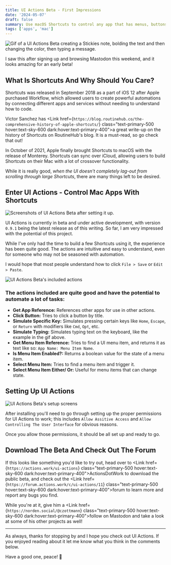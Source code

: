 ```yaml
---
title: UI Actions Beta - First Impressions
date: '2024-05-07'
draft: false
summary: Use macOS Shortcuts to control any app that has menus, buttons, or accepts keyboard input.
tags: ['apps', 'mac']
---
```



![Gif of a UI Actions Beta creating a Stickies note, bolding the text and then changing the color, then typing a message.](../../assets/ui-actions-beta-test.gif)

I saw this after signing up and browsing Mastodon this weekend, and it looks amazing for an early beta!

## What Is Shortcuts And Why Should You Care?

Shortcuts was released in September 2018 as a part of iOS 12 after Apple purchased Workflow, which allowed users to create powerful automations by connecting different apps and services without needing to understand how to code.

Victor Sanchez has <Link href={`https://blog.routinehub.co/the-comprehensive-history-of-apple-shortcuts/`} class="text-primary-500 hover:text-sky-600 dark:hover:text-primary-400">a great write-up</Link> on the history of Shortcuts on RoutineHub's blog. It is a must-read, so go check that out!

In October of 2021, Apple finally brought Shortcuts to macOS with the release of Monterey. Shortcuts can sync over iCloud, allowing users to build Shortcuts on their Mac with a lot of crossover functionality.

While it is really good, *when the UI doesn't completely lag-out from scrolling through large Shortcuts*, there are many things left to be desired.

## Enter UI Actions - Control Mac Apps With Shortcuts

![Screenshots of UI Actions Beta after setting it up.](../../assets/ui-actions-beta.png)

UI Actions is currently in beta and under active development, with version `0.9.1` being the latest release as of this writing. So far, I am very impressed with the potential of this project.

While I've only had the time to build a few Shortcuts using it, the experience has been quite good. The actions are intuitive and easy to understand, even for someone who may not be seasoned with automation.

I would hope that most people understand how to click `File > Save` or `Edit > Paste`.

![UI Actions Beta's included actions](../../assets/ui-actions-beta-actions.png)

### The actions included are quite good and have the potential to automate a lot of tasks:

- **Get App Reference:** References other apps for use in other actions.
- **Click Button:** Tries to click a button by title.
- **Simulate Specific Key:** Simulates pressing certain keys like `Home`, `Escape`, or `Return` with modifiers like `Cmd`, `Opt`, etc.
- **Simulate Typing:** Simulates typing text on the keyboard, like the example in the gif above.
- **Get Menu Item Reference:** Tries to find a UI menu item, and returns it as text like so: `App Name: Menu Item Name`.
- **Is Menu Item Enabled?:** Returns a boolean value for the state of a menu item.
- **Select Menu Item:** Tries to find a menu item and trigger it.
- **Select Menu Item Either/ Or:** Useful for menu items that can change state.

## Setting Up UI Actions

![UI Actions Beta's setup screens](../../assets/ui-actions-beta-setup.png)

After installing you'll need to go through setting up the proper permissions for UI Actions to work; this includes `Allow Assitive Access` and `Allow Controlling The User Interface` for obvious reasons.

Once you allow those permissions, it should be all set up and ready to go.

## Download The Beta And Check Out The Forum

If this looks like something you'd like to try out, head over to <Link href={`https://actions.work/ui-actions`} class="text-primary-500 hover:text-sky-600 dark:hover:text-primary-400">ActionsDotWork</Link> to download the public beta, and check out the <Link href={`https://forum.actions.work/c/ui-actions/11`} class="text-primary-500 hover:text-sky-600 dark:hover:text-primary-400">forum</Link> to learn more and report any bugs you find.

While you're at it, give him a <Link href={`https://norden.social/@czottmann`} class="text-primary-500 hover:text-sky-600 dark:hover:text-primary-400">follow on Mastodon</Link> and take a look at some of his other projects as well! 

***

As always, thanks for stopping by and I hope you check out UI Actions. If you enjoyed reading about it let me know what you think in the comments below.

Have a good one, peace! 🤙